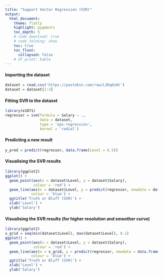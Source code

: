```yaml
---
title: "Support Vector Regression (SVR)"
output:
  html_document:
    theme: flatly
    highlight: pygments
    toc_depth: 5
    # code_download: true
    # code_folding: show
    toc: true
    toc_float:
      collapsed: false
    # df_print: kable
---
```


#### Importing the dataset
```r
dataset = read.csv('https://pastebin.com/raw/L3DqdzAt')
dataset = dataset[2:3]
```


#### Fitting SVR to the dataset

```r
library(e1071)
regressor = svm(formula = Salary ~ .,
                data = dataset,
                type = 'eps-regression',
                kernel = 'radial')
```


#### Predicting a new result
```r
y_pred = predict(regressor, data.frame(Level = 6.5))
```


#### Visualising the SVR results

```r
library(ggplot2)
ggplot() +
  geom_point(aes(x = dataset$Level, y = dataset$Salary),
             colour = 'red') +
  geom_line(aes(x = dataset$Level, y = predict(regressor, newdata = dataset)),
            colour = 'blue') +
  ggtitle('Truth or Bluff (SVR)') +
  xlab('Level') +
  ylab('Salary')
```


#### Visualising the SVR results (for higher resolution and smoother curve)

```r
library(ggplot2)
x_grid = seq(min(dataset$Level), max(dataset$Level), 0.1)
ggplot() +
  geom_point(aes(x = dataset$Level, y = dataset$Salary),
             colour = 'red') +
  geom_line(aes(x = x_grid, y = predict(regressor, newdata = data.frame(Level = x_grid))),
            colour = 'blue') +
  ggtitle('Truth or Bluff (SVR)') +
  xlab('Level') +
  ylab('Salary')
```

